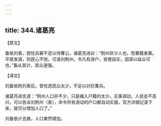 ```yaml
---
---
---
```

title: 344.诸葛亮
---



【原文】

备依刘表，尝忧兵寡不足以待曹公，诸葛亮进曰：“荆州非少人也，而著籍者寡。平居发调，则民心不悦，可语刘荆州，令凡有游户，皆使自实，因录以益众可也。”备从其计，其众遂强。

【译文】

刘备依附刘表后，曾忧虑民众太少，不足以对抗曹兵。

诸葛亮进言道：“荆州人口并不少，只是编入户籍的太少。无事调动，人民会不高兴，可以告诉刘荆州（表），命令所有游动的户口都自动实报，官方详细记录下来，就可以增加人口了。”

刘备依计去做，人口果然增加。
